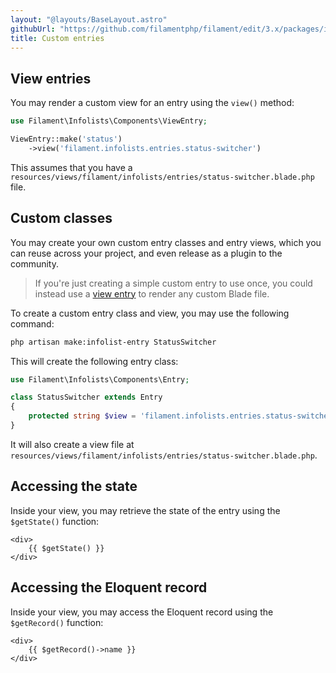 ```yaml
---
layout: "@layouts/BaseLayout.astro"
githubUrl: "https://github.com/filamentphp/filament/edit/3.x/packages/infolists/docs/03-entries/08-custom.md"
title: Custom entries
---
```


<LaracastsBanner
    title="Build a Custom Infolist Entry"
    description="Watch the Build Advanced Components for Filament series on Laracasts - it will teach you how to build components, and you'll get to know all the internal tools to help you."
    url="https://laracasts.com/series/build-advanced-components-for-filament/episodes/8"
    series="building-advanced-components"
/>

## View entries

You may render a custom view for an entry using the `view()` method:

```php
use Filament\Infolists\Components\ViewEntry;

ViewEntry::make('status')
    ->view('filament.infolists.entries.status-switcher')
```

This assumes that you have a `resources/views/filament/infolists/entries/status-switcher.blade.php` file.

## Custom classes

You may create your own custom entry classes and entry views, which you can reuse across your project, and even release as a plugin to the community.

> If you're just creating a simple custom entry to use once, you could instead use a [view entry](#view-entries) to render any custom Blade file.

To create a custom entry class and view, you may use the following command:

```bash
php artisan make:infolist-entry StatusSwitcher
```

This will create the following entry class:

```php
use Filament\Infolists\Components\Entry;

class StatusSwitcher extends Entry
{
    protected string $view = 'filament.infolists.entries.status-switcher';
}
```

It will also create a view file at `resources/views/filament/infolists/entries/status-switcher.blade.php`.

## Accessing the state

Inside your view, you may retrieve the state of the entry using the `$getState()` function:

```blade
<div>
    {{ $getState() }}
</div>
```

## Accessing the Eloquent record

Inside your view, you may access the Eloquent record using the `$getRecord()` function:

```blade
<div>
    {{ $getRecord()->name }}
</div>
```
